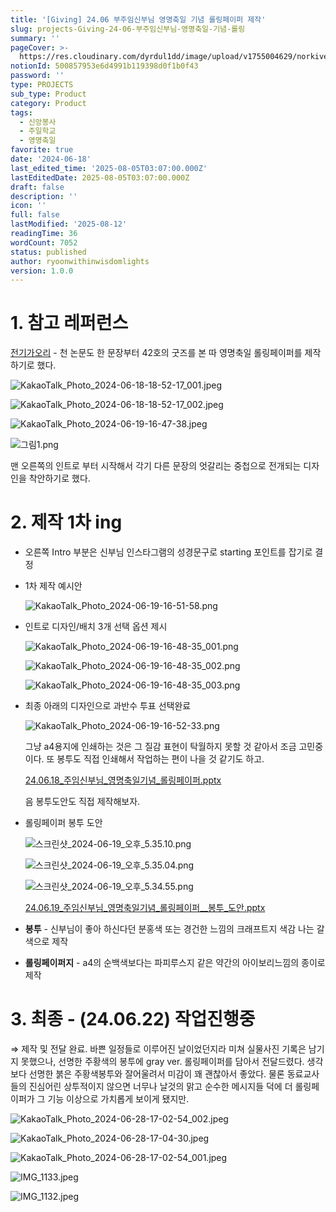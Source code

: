 ```yaml
---
title: '[Giving] 24.06 부주임신부님 영명축일 기념 롤링페이퍼 제작'
slug: projects-Giving-24-06-부주임신부님-영명축일-기념-롤링
summary: ''
pageCover: >-
  https://res.cloudinary.com/dyrdul1dd/image/upload/v1755004629/norkive-notion-images/1755004629562-E1_84_89_E1_85_B3_E1_84_8F_E1_85_B3_E1_84_85_E1_85_B5_E1_86_AB_E1_84_89_E1_85_A3_E1_86_BA_2024-06-19_E1_84_8B_E1_85_A9_E1_84_92_E1_85_AE_9.16.27.png
notionId: 500857953e6d4991b119398d0f1b0f43
password: ''
type: PROJECTS
sub_type: Product
category: Product
tags:
  - 신앙봉사
  - 주일학교
  - 영명축일
favorite: true
date: '2024-06-18'
last_edited_time: '2025-08-05T03:07:00.000Z'
lastEditedDate: 2025-08-05T03:07:00.000Z
draft: false
description: ''
icon: ''
full: false
lastModified: '2025-08-12'
readingTime: 36
wordCount: 7052
status: published
author: ryoonwithinwisdomlights
version: 1.0.0
---
```


# 1. 참고 레퍼런스


[전기가오리](https://philo-electro-ray.org/) - 천 논문도 한 문장부터 42호의 굿즈를 본 따 영명축일 롤링페이퍼를 제작하기로 했다.


![KakaoTalk_Photo_2024-06-18-18-52-17_001.jpeg](https://res.cloudinary.com/dyrdul1dd/image/upload/v1755004596/norkive-notion-images/1755004593689-KakaoTalk_Photo_2024-06-18-18-52-17_001.jpg)


![KakaoTalk_Photo_2024-06-18-18-52-17_002.jpeg](https://res.cloudinary.com/dyrdul1dd/image/upload/v1755004600/norkive-notion-images/1755004599611-KakaoTalk_Photo_2024-06-18-18-52-17_002.jpg)


![KakaoTalk_Photo_2024-06-19-16-47-38.jpeg](https://res.cloudinary.com/dyrdul1dd/image/upload/v1755004602/norkive-notion-images/1755004602225-KakaoTalk_Photo_2024-06-19-16-47-38.jpg)


![그림1.png](https://prod-files-secure.s3.us-west-2.amazonaws.com/056ff9f5-a9ef-486f-8acb-9eef51d06a2d/8262e9a3-3253-4af4-beda-c506a3a379ac/%E1%84%80%E1%85%B3%E1%84%85%E1%85%B5%E1%86%B71.png?X-Amz-Algorithm=AWS4-HMAC-SHA256&X-Amz-Content-Sha256=UNSIGNED-PAYLOAD&X-Amz-Credential=ASIAZI2LB466T3LNEC2O%2F20250812%2Fus-west-2%2Fs3%2Faws4_request&X-Amz-Date=20250812T131624Z&X-Amz-Expires=3600&X-Amz-Security-Token=IQoJb3JpZ2luX2VjEMz%2F%2F%2F%2F%2F%2F%2F%2F%2F%2FwEaCXVzLXdlc3QtMiJHMEUCIQCeto%2FYry3szZ9kvJ2aVkLcpSbrGZu7j5NFUROdxdxGFwIgYXEKdjjquOFUuLRMUdzMxiUU7AIAHKlJfTOUVzmRFK0q%2FwMIFRAAGgw2Mzc0MjMxODM4MDUiDEnydawTa7icPa2sSyrcA1thilK2xVW4Q96j3noV%2F%2FcaB7KgeLHlNJc8siIC5L%2Fuec%2BJjqYxBSimldTFlmR5DzhEU%2F08W2bQ1f5381dfCKSzbubeY2b9sPieZ0SPy1bsfZ3Ip4zEDoSkaM9Fv22yqAKG7LnhIltFJNAzBhSWQprckVzia%2BdQgQw7UPw08klyeXmEjTk0oeDAMVB2Rj8DRtDQsDT54RXcyCdTgtKFS0V9WwxMRnz%2B5q4T8EcuMuq5RNCZs5JvJXaeyk82KsPyMtlwlXyrd4jFwx7TXgTrcs%2Fjxxkl6ol9iuZvfDPLmxTKlIoem33ZN%2B54oTxuYArlkglL7AF7slRjM9oImMeWru5%2Ft2EYormMpKb6tlZqm%2F9ShVSM76veSvP9wyOLA8ftcsRozGQ86%2B5lsCvRJzAVWXvmnexBsKe9Ph3ucDkG1zJZnwraNzgBL4cEQYKLLVDMRvhVCw1zRvmwcJJDMiDb0x6igpH1UnC%2BYrHvsWeXBs3%2FxYe31pocEXoeEqkhXIzOXvQS9uHrDajAnfkvK67Z%2FLBRfJhPkpt5wuc%2BVnVqIL0QWaNHDh0%2FUA37gJ9X1KDl4ufjfPbuABvFg127cIPKNUyMfQ4Cj%2BGWdb0wKZ%2BiV5Oy5FT50GHbLYCy%2FsAzML7W7MQGOqUBRRATBQFmYq6j%2F%2FiV0hpC%2F3ECCNLzWBC0XnTjnVmDiTVxjlM5LG6u9QYFm9k1znE1RNaS8HL1rKQ6r2yF15EvOuMqu9az2BMRZDOZ2QXfbHaCzwwf4QJEKWYgftIhbOK8KBdWmmVm27TEMN8zZ%2BT7VJuA6xCt2XhGDF%2BhohyRTdz1%2B2URKCQi7O96USCMQpFjTNnNBCWFTjqNf27yhbDRhTwW4aKb&X-Amz-Signature=9ae362497dde7bf8074154e2976fbe033f6c9a2af5ab44a39b3be8ceae4eb9cb&X-Amz-SignedHeaders=host&x-amz-checksum-mode=ENABLED&x-id=GetObject)


맨 오른쪽의 인트로 부터 시작해서 각기 다른 문장의 엇갈리는 중첩으로 전개되는 디자인을 착안하기로 했다.


# 2. 제작 1차 ing

- 오른쪽 Intro 부분은 신부님 인스타그램의 성경문구로 starting 포인트를 잡기로 결정
- 1차 제작 예시안

    ![KakaoTalk_Photo_2024-06-19-16-51-58.png](https://res.cloudinary.com/dyrdul1dd/image/upload/v1755004607/norkive-notion-images/1755004606657-KakaoTalk_Photo_2024-06-19-16-51-58.png)

- 인트로 디자인/배치 3개 선택 옵션 제시

    ![KakaoTalk_Photo_2024-06-19-16-48-35_001.png](https://res.cloudinary.com/dyrdul1dd/image/upload/v1755004608/norkive-notion-images/1755004608010-KakaoTalk_Photo_2024-06-19-16-48-35_001.png)


    ![KakaoTalk_Photo_2024-06-19-16-48-35_002.png](https://res.cloudinary.com/dyrdul1dd/image/upload/v1755004609/norkive-notion-images/1755004609315-KakaoTalk_Photo_2024-06-19-16-48-35_002.png)


    ![KakaoTalk_Photo_2024-06-19-16-48-35_003.png](https://res.cloudinary.com/dyrdul1dd/image/upload/v1755004611/norkive-notion-images/1755004610797-KakaoTalk_Photo_2024-06-19-16-48-35_003.png)

- 최종 아래의 디자인으로 과반수 투표 선택완료

    ![KakaoTalk_Photo_2024-06-19-16-52-33.png](https://res.cloudinary.com/dyrdul1dd/image/upload/v1755004612/norkive-notion-images/1755004612355-KakaoTalk_Photo_2024-06-19-16-52-33.png)


    그냥 a4용지에 인쇄하는 것은 그 질감 표현이 탁월하지 못할 것 같아서 조금 고민중이다. 또 봉투도 직접 인쇄해서 작업하는 편이 나을 것 같기도 하고. 
    
    


    [24.06.18_주임신부님_영명축일기념_롤링페이퍼.pptx](https://res.cloudinary.com/dyrdul1dd/raw/upload/v1755004626/norkive-notion-images/1755004625778-24.06.18_%E1%84%8C%E1%85%AE%E1%84%8B%E1%85%B5%E1%86%B7%E1%84%89%E1%85%B5%E1%86%AB%E1%84%87%E1%85%AE%E1%84%82%E1%85%B5%E1%86%B7_%E1%84%8B%E1%85%A7%E1%86%BC%E1%84%86%E1%85%A7%E1%86%BC%E1%84%8E%E1%85%AE%E1%86%A8%E1%84%8B%E1%85%B5%E1%86%AF%E1%84%80%E1%85%B5%E1%84%82%E1%85%A7%E1%86%B7_%E1%84%85%E1%85%A9%E1%86%AF%E1%84%85%E1%85%B5%E1%86%BC%E1%84%91%E1%85%A6%E1%84%8B%E1%85%B5%E1%84%91%E1%85%A5.pptx)


    음  봉투도안도 직접 제작해보자.

- 롤링페이퍼 봉투 도안

    ![스크린샷_2024-06-19_오후_5.35.10.png](https://res.cloudinary.com/dyrdul1dd/image/upload/v1755004614/norkive-notion-images/1755004613812-E1_84_89_E1_85_B3_E1_84_8F_E1_85_B3_E1_84_85_E1_85_B5_E1_86_AB_E1_84_89_E1_85_A3_E1_86_BA_2024-06-19_E1_84_8B_E1_85_A9_E1_84_92_E1_85_AE_5.35.10.png)


    ![스크린샷_2024-06-19_오후_5.35.04.png](https://res.cloudinary.com/dyrdul1dd/image/upload/v1755004615/norkive-notion-images/1755004615116-E1_84_89_E1_85_B3_E1_84_8F_E1_85_B3_E1_84_85_E1_85_B5_E1_86_AB_E1_84_89_E1_85_A3_E1_86_BA_2024-06-19_E1_84_8B_E1_85_A9_E1_84_92_E1_85_AE_5.35.04.png)


    ![스크린샷_2024-06-19_오후_5.34.55.png](https://res.cloudinary.com/dyrdul1dd/image/upload/v1755004617/norkive-notion-images/1755004616743-E1_84_89_E1_85_B3_E1_84_8F_E1_85_B3_E1_84_85_E1_85_B5_E1_86_AB_E1_84_89_E1_85_A3_E1_86_BA_2024-06-19_E1_84_8B_E1_85_A9_E1_84_92_E1_85_AE_5.34.55.png)


    [24.06.19_주임신부님_영명축일기념_롤링페이퍼__봉투_도안.pptx](https://res.cloudinary.com/dyrdul1dd/raw/upload/v1755004628/norkive-notion-images/1755004627567-24.06.19_%E1%84%8C%E1%85%AE%E1%84%8B%E1%85%B5%E1%86%B7%E1%84%89%E1%85%B5%E1%86%AB%E1%84%87%E1%85%AE%E1%84%82%E1%85%B5%E1%86%B7_%E1%84%8B%E1%85%A7%E1%86%BC%E1%84%86%E1%85%A7%E1%86%BC%E1%84%8E%E1%85%AE%E1%86%A8%E1%84%8B%E1%85%B5%E1%86%AF%E1%84%80%E1%85%B5%E1%84%82%E1%85%A7%E1%86%B7_%E1%84%85%E1%85%A9%E1%86%AF%E1%84%85%E1%85%B5%E1%86%BC%E1%84%91%E1%85%A6%E1%84%8B%E1%85%B5%E1%84%91%E1%85%A5__%E1%84%87%E1%85%A9%E1%86%BC%E1%84%90%E1%85%AE_%E1%84%83%E1%85%A9%E1%84%8B%E1%85%A1%E1%86%AB.pptx)

- <strong>봉투</strong> - 신부님이 좋아 하신다던 분홍색 또는 경건한 느낌의 크래프트지 색감 나는 갈색으로 제작
- <strong>롤링페이퍼지</strong> - a4의 순백색보다는 파피루스지 같은 약간의 아이보리느낌의 종이로 제작

# 3. 최종 - (24.06.22) 작업진행중


⇒ 제작 및 전달 완료. 바쁜 일정들로 이루어진 날이었던지라 미쳐 실물사진 기록은 남기지 못했으나, 선명한 주황색의 봉투에 gray ver. 롤링페이퍼를 담아서 전달드렸다. 생각보다 선명한 붉은 주황색봉투와 잘어울려서 미감이 꽤 괜찮아서 좋았다. 물론 동료교사들의 진심어린 상투적이지 않으면 너무나 날것의 맑고 순수한 메시지들 덕에 더 롤링페이퍼가 그 기능 이상으로 가치롭게 보이게 됐지만.


![KakaoTalk_Photo_2024-06-28-17-02-54_002.jpeg](https://res.cloudinary.com/dyrdul1dd/image/upload/v1755004618/norkive-notion-images/1755004618218-KakaoTalk_Photo_2024-06-28-17-02-54_002.jpg)


![KakaoTalk_Photo_2024-06-28-17-04-30.jpeg](https://res.cloudinary.com/dyrdul1dd/image/upload/v1755004620/norkive-notion-images/1755004619863-KakaoTalk_Photo_2024-06-28-17-04-30.jpg)


![KakaoTalk_Photo_2024-06-28-17-02-54_001.jpeg](https://res.cloudinary.com/dyrdul1dd/image/upload/v1755004621/norkive-notion-images/1755004621320-KakaoTalk_Photo_2024-06-28-17-02-54_001.jpg)


![IMG_1133.jpeg](https://res.cloudinary.com/dyrdul1dd/image/upload/v1755004622/norkive-notion-images/1755004622552-IMG_1133.jpg)


![IMG_1132.jpeg](https://res.cloudinary.com/dyrdul1dd/image/upload/v1755004624/norkive-notion-images/1755004623952-IMG_1132.jpg)

